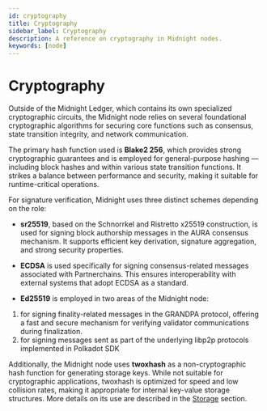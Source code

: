```yaml
---
id: cryptography
title: Cryptography
sidebar_label: Cryptography
description: A reference on cryptography in Midnight nodes.
keywords: [node]
---
```


# Cryptography

Outside of the Midnight Ledger, which contains its own specialized cryptographic circuits, the Midnight node relies on several foundational cryptographic algorithms for securing core functions such as consensus, state transition integrity, and network communication.

The primary hash function used is **Blake2 256**, which provides strong cryptographic guarantees and is employed for general-purpose hashing — including block hashes and within various state transition functions. It strikes a balance between performance and security, making it suitable for runtime-critical operations.

For signature verification, Midnight uses three distinct schemes depending on the role:

- **sr25519**, based on the Schnorrkel and Ristretto x25519 construction, is used for signing block authorship messages in the AURA consensus mechanism. It supports efficient key derivation, signature aggregation, and strong security properties.
  
- **ECDSA** is used specifically for signing consensus-related messages associated with Partnerchains. This ensures interoperability with external systems that adopt ECDSA as a standard.
  
- **Ed25519** is employed in two areas of the Midnight node:
1. for signing finality-related messages in the GRANDPA protocol, offering a fast and secure mechanism for verifying validator communications during finalization.
2. for signing messages sent as part of the underlying libp2p protocols implemented in Polkadot SDK

Additionally, the Midnight node uses **twoxhash** as a non-cryptographic hash function for generating storage keys. While not suitable for cryptographic applications, twoxhash is optimized for speed and low collision rates, making it appropriate for internal key-value storage structures. More details on its use are described in the [Storage](./storage) section.
